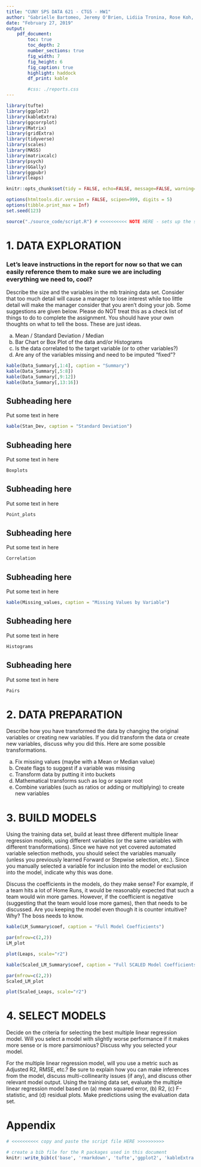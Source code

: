 ```yaml
---
title: "CUNY SPS DATA 621 - CTG5 - HW1"
author: "Gabrielle Bartomeo, Jeremy O'Brien, Lidiia Tronina, Rose Koh, Betsy Rosalen"
date: "February 27, 2019"
output:
    pdf_document:
        toc: true
        toc_depth: 2
        number_sections: true
        fig_width: 7
        fig_height: 6
        fig_caption: true
        highlight: haddock
        df_print: kable

        #css: ./reports.css
---
```


```r
library(tufte)
library(ggplot2)
library(kableExtra)
library(ggcorrplot)
library(Matrix)
library(gridExtra)
library(tidyverse)
library(scales)
library(MASS)
library(matrixcalc)
library(psych)
library(GGally)
library(ggpubr)
library(leaps)

knitr::opts_chunk$set(tidy = FALSE, echo=FALSE, message=FALSE, warning=FALSE) # <<<<<<<<<< SET UP ALL REPORT CHUNK OPTIONS HERE - invalidates cache when the tufte version changes, sets all chunks to not show any code, warnings, or messages in the body of the report.

options(htmltools.dir.version = FALSE, scipen=999, digits = 5)
options(tibble.print_max = Inf)
set.seed(123)

source("./source_code/script.R") # <<<<<<<<<< NOTE HERE - sets up the script file
```

# 1. DATA EXPLORATION

### Let's leave instructions in the report for now so that we can easily reference them to make sure we are including everything we need to, cool?

Describe the size and the variables in the mb training data set. Consider that too much detail will cause a manager to lose interest while too little detail will make the manager consider that you aren't doing your job. Some suggestions are given below. Please do NOT treat this as a check list of things to do to complete the assignment. You should have your own thoughts on what to tell the boss. These are just ideas.

a. Mean / Standard Deviation / Median
b. Bar Chart or Box Plot of the data and/or Histograms
c. Is the data correlated to the target variable (or to other variables?)
d. Are any of the variables missing and need to be imputed "fixed"?

```r
kable(Data_Summary[,1:4], caption = "Summary")
kable(Data_Summary[,5:8])
kable(Data_Summary[,9:12])
kable(Data_Summary[,13:16])
```

## Subheading here

Put some text in here

```r
kable(Stan_Dev, caption = "Standard Deviation")
```

## Subheading here

Put some text in here

```r
Boxplots
```

## Subheading here

Put some text in here

```r
Point_plots
```

## Subheading here

Put some text in here

```r
Correlation
```

## Subheading here

Put some text in here

```r
kable(Missing_values, caption = "Missing Values by Variable")
```

## Subheading here

Put some text in here

```r
Histograms
```

## Subheading here

Put some text in here

```r
Pairs
```

# 2. DATA PREPARATION

Describe how you have transformed the data by changing the original variables or creating new variables. If you did transform the data or create new variables, discuss why you did this. Here are some possible transformations.

a. Fix missing values (maybe with a Mean or Median value)
b. Create flags to suggest if a variable was missing
c. Transform data by putting it into buckets
d. Mathematical transforms such as log or square root
e. Combine variables (such as ratios or adding or multiplying) to create new variables


# 3. BUILD MODELS

Using the training data set, build at least three different multiple linear regression models, using different variables (or the same variables with different transformations). Since we have not yet covered automated variable selection methods, you should select the variables manually (unless you previously learned Forward or Stepwise selection, etc.). Since you manually selected a variable for inclusion into the model or exclusion into the model, indicate why this was done.

Discuss the coefficients in the models, do they make sense? For example, if a team hits a lot of Home Runs, it would be reasonably expected that such a team would win more games. However, if the coefficient is negative (suggesting that the team would lose more games), then that needs to be discussed. Are you keeping the model even though it is counter intuitive? Why? The boss needs to know.

```r
kable(LM_Summary$coef, caption = "Full Model Coefficients")
```

```r
par(mfrow=c(2,2))
LM_plot
```

```r
plot(Leaps, scale="r2")
```

```r
kable(Scaled_LM_Summary$coef, caption = "Full SCALED Model Coefficients")
```

```r
par(mfrow=c(2,2))
Scaled_LM_plot
```

```r
plot(Scaled_Leaps, scale="r2")
```

# 4. SELECT MODELS

Decide on the criteria for selecting the best multiple linear regression model. Will you select a model with slightly worse performance if it makes more sense or is more parsimonious? Discuss why you selected your model.

For the multiple linear regression model, will you use a metric such as Adjusted R2, RMSE, etc.? Be sure to explain how you can make inferences from the model, discuss multi-collinearity issues (if any), and discuss other relevant model output. Using the training data set, evaluate the multiple linear regression model based on (a) mean squared error, (b) R2, (c) F-statistic, and (d) residual plots. Make predictions using the evaluation data set.

# Appendix

```r

# <<<<<<<<<< copy and paste the script file HERE >>>>>>>>>>

```

```r
# create a bib file for the R packages used in this document
knitr::write_bib(c('base', 'rmarkdown', 'tufte','ggplot2', 'kableExtra', 'ggcorrplot', 'Matrix', 'gridExtra'), file = 'skeleton.bib')
```
